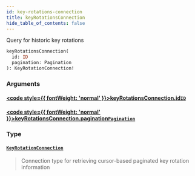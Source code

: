 ```yaml
---
id: key-rotations-connection
title: keyRotationsConnection
hide_table_of_contents: false
---
```








Query for historic key rotations

```graphql
keyRotationsConnection(
  id: ID
  pagination: Pagination
): KeyRotationConnection!
```


### Arguments

#### [<code style={{ fontWeight: 'normal' }}>keyRotationsConnection.<b>id</b></code>](#)<Bullet />[`ID`](/docs/testnet/graphql/scalars/id) <Badge class="secondary" text="scalar"/>
> 
> 

#### [<code style={{ fontWeight: 'normal' }}>keyRotationsConnection.<b>pagination</b></code>](#)<Bullet />[`Pagination`](/docs/testnet/graphql/inputs/pagination) <Badge class="secondary" text="input"/>
> 
> 

### Type

#### [`KeyRotationConnection`](/docs/testnet/graphql/objects/key-rotation-connection) <Badge class="secondary" text="object"/>
> Connection type for retrieving cursor-based paginated key rotation information
> 





